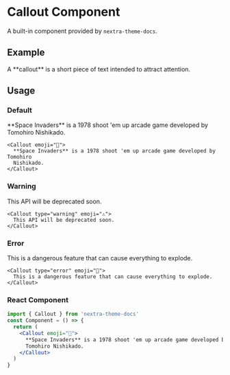 # Callout Component

A built-in component provided by `nextra-theme-docs`.

## Example


<Callout>
  A **callout** is a short piece of text intended to attract attention.
</Callout>

## Usage

### Default

<Callout emoji="👾">
  **Space Invaders** is a 1978 shoot 'em up arcade game developed by Tomohiro
  Nishikado.
</Callout>

```mdx
<Callout emoji="👾">
  **Space Invaders** is a 1978 shoot 'em up arcade game developed by Tomohiro
  Nishikado.
</Callout>
```

### Warning

<Callout type="warning" emoji="⚠️">
  This API will be deprecated soon.
</Callout>

```mdx
<Callout type="warning" emoji="⚠️">
  This API will be deprecated soon.
</Callout>
```

### Error

<Callout type="error" emoji="🚫">
  This is a dangerous feature that can cause everything to explode.
</Callout>

```mdx
<Callout type="error" emoji="️🚫">
  This is a dangerous feature that can cause everything to explode.
</Callout>
```

### React Component

```jsx filename="callout.jsx"
import { Callout } from 'nextra-theme-docs'
const Component = () => {
  return (
    <Callout emoji="👾">
      **Space Invaders** is a 1978 shoot 'em up arcade game developed by
      Tomohiro Nishikado.
    </Callout>
  )
}
```
